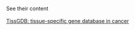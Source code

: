 See their content
<br /><br />
<a href="https://bioinfo.uth.edu/TissGDB/index.html" target="_blank">TissGDB: tissue-specific gene database in cancer</a>
<br /><br />

